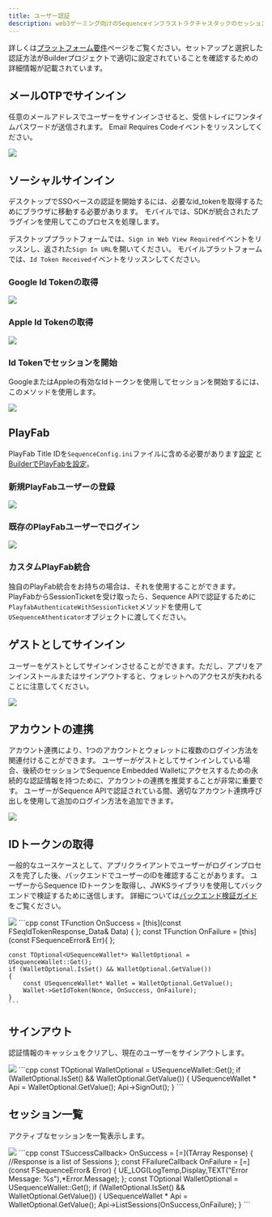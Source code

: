 ```yaml
---
title: ユーザー認証
description: web3ゲーミング向けのSequenceインフラストラクチャスタックのセッションを管理するためのUnreal SDK APIのドキュメント。
---
```


詳しくは[プラットフォーム要件](/sdk/unreal/platforms)ページをご覧ください。セットアップと選択した認証方法がBuilderプロジェクトで適切に設定されていることを確認するための詳細情報が記載されています。

## メールOTPでサインイン

任意のメールアドレスでユーザーをサインインさせると、受信トレイにワンタイムパスワードが送信されます。
Email Requires Codeイベントをリッスンしてください。

<Tabs>
  <Tab title="Blueprint">
    <Frame caption="Email Otp">
      <img src="/images/unreal/email_otp.png" />
    </Frame>
  </Tab>
</Tabs>

## ソーシャルサインイン

デスクトップでSSOベースの認証を開始するには、必要なid\_tokenを取得するためにブラウザに移動する必要があります。
モバイルでは、SDKが統合されたプラグインを使用してこのプロセスを処理します。

デスクトッププラットフォームでは、`Sign in Web View Required`イベントをリッスンし、返された`Sign In URL`を開いてください。
モバイルプラットフォームでは、`Id Token Received`イベントをリッスンしてください。

### Google Id Tokenの取得

<Tabs>
  <Tab title="Blueprint">
    <Frame caption="Google Idtoken">
      <img src="/images/unreal/google_idtoken.png" />
    </Frame>
  </Tab>
</Tabs>

### Apple Id Tokenの取得

<Tabs>
  <Tab title="Blueprint">
    <Frame caption="Apple Idtoken">
      <img src="/images/unreal/apple_idtoken.png" />
    </Frame>
  </Tab>
</Tabs>

### Id Tokenでセッションを開始

GoogleまたはAppleの有効なIdトークンを使用してセッションを開始するには、このメソッドを使用します。

<Tabs>
  <Tab title="Blueprint">
    <Frame caption="Token Session">
      <img src="/images/unreal/token_session.png" />
    </Frame>
  </Tab>
</Tabs>

## PlayFab

PlayFab Title IDを`SequenceConfig.ini`ファイルに含める必要があります[設定](/sdk/unreal/configuration) と [BuilderでPlayFabを設定](/solutions/builder/embedded-wallet/playfab-configuration)。

### 新規PlayFabユーザーの登録

<Tabs>
  <Tab title="Blueprint">
    <Frame caption="Playfab Registration">
      <img src="/images/unreal/playfab_registration.png" />
    </Frame>
  </Tab>
</Tabs>

### 既存のPlayFabユーザーでログイン

<Tabs>
  <Tab title="Blueprint">
    <Frame caption="Playfab Login">
      <img src="/images/unreal/playfab_login.png" />
    </Frame>
  </Tab>
</Tabs>

### カスタムPlayFab統合

独自のPlayFab統合をお持ちの場合は、それを使用することができます。PlayFabからSessionTicketを受け取ったら、Sequence APIで認証するために`PlayfabAuthenticateWithSessionTicket`メソッドを使用して`USequenceAthenticator`オブジェクトに渡してください。

## ゲストとしてサインイン

ユーザーをゲストとしてサインインさせることができます。ただし、アプリをアンインストールまたはサインアウトすると、ウォレットへのアクセスが失われることに注意してください。

<Tabs>
  <Tab title="Blueprint">
    <Frame caption="Guest Session">
      <img src="/images/unreal/guest_session.png" />
    </Frame>
  </Tab>
</Tabs>

## アカウントの連携

アカウント連携により、1つのアカウントとウォレットに複数のログイン方法を関連付けることができます。
ユーザーがゲストとしてサインインしている場合、後続のセッションでSequence Embedded Walletにアクセスするための永続的な認証情報を持つために、アカウントの連携を推奨することが非常に重要です。
ユーザーがSequence APIで認証されている間、適切なアカウント連携呼び出しを使用して追加のログイン方法を追加できます。

<Tabs>
  <Tab title="Blueprint">
    <Frame caption="Email Federation">
      <img src="/images/unreal/email_federation.png" />
    </Frame>
  </Tab>
</Tabs>

## IDトークンの取得

一般的なユースケースとして、アプリクライアントでユーザーがログインプロセスを完了した後、バックエンドでユーザーのIDを確認することがあります。
ユーザーからSequence IDトークンを取得し、JWKSライブラリを使用してバックエンドで検証するために送信します。
詳細については[バックエンド検証ガイド](/sdk/headless-wallet/verification)をご覧ください。

<Tabs>
  <Tab title="Blueprint">
    <Frame>
      <img src="/images/unreal/get_id_token.png" />
    </Frame>
  </Tab>

  <Tab title="C++">
    ```cpp
    const TFunction<void (FSeqIdTokenResponse_Data)> OnSuccess = [this](const FSeqIdTokenResponse_Data& Data) { };
    const TFunction<void (FSequenceError)> OnFailure = [this](const FSequenceError& Err){ };

    const TOptional<USequenceWallet*> WalletOptional = USequenceWallet::Get();
    if (WalletOptional.IsSet() && WalletOptional.GetValue())
    {
        const USequenceWallet* Wallet = WalletOptional.GetValue();
        Wallet->GetIdToken(Nonce, OnSuccess, OnFailure);
    }
    ```
  </Tab>
</Tabs>

## サインアウト

認証情報のキャッシュをクリアし、現在のユーザーをサインアウトします。

<Tabs>
  <Tab title="Blueprint">
    <Frame caption="Sign Out">
      <img src="/images/unreal/sign_out.png" />
    </Frame>
  </Tab>

  <Tab title="C++">
    ```cpp
    const TOptional<USequenceWallet*> WalletOptional = USequenceWallet::Get();
    if (WalletOptional.IsSet() && WalletOptional.GetValue())
    {
        USequenceWallet * Api = WalletOptional.GetValue();
        Api->SignOut();
    }
    ```
  </Tab>
</Tabs>

## セッション一覧

アクティブなセッションを一覧表示します。

<Tabs>
  <Tab title="Blueprint">
    <Frame caption="List Sessions">
      <img src="/images/unreal/list_sessions.png" />
    </Frame>
  </Tab>

  <Tab title="C++">
    ```cpp
    const TSuccessCallback<TArray<FSession>> OnSuccess = [=](TArray<FSession> Response)
    {
        //Response is a list of Sessions
    };
    const FFailureCallback OnFailure = [=](const FSequenceError& Error)
    {
        UE_LOG(LogTemp,Display,TEXT("Error Message: %s"),*Error.Message);
    };
    const TOptional<USequenceWallet*> WalletOptional = USequenceWallet::Get();
    if (WalletOptional.IsSet() && WalletOptional.GetValue())
    {
        USequenceWallet * Api = WalletOptional.GetValue();
        Api->ListSessions(OnSuccess,OnFailure);
    }
    ```
  </Tab>
</Tabs>
